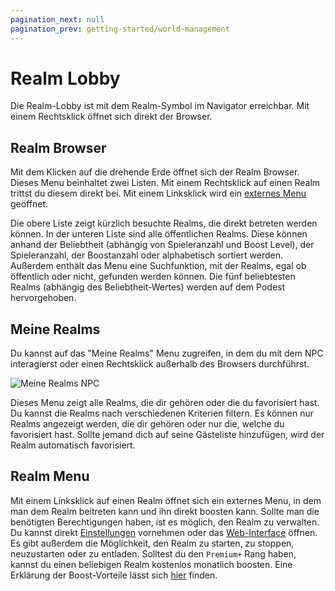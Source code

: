 ```yaml
---
pagination_next: null  
pagination_prev: getting-started/world-management
---
```


# Realm Lobby

Die Realm-Lobby ist mit dem Realm-Symbol im Navigator erreichbar. Mit einem Rechtsklick öffnet sich direkt der Browser.

## Realm Browser

Mit dem Klicken auf die drehende Erde öffnet sich der Realm Browser. Dieses Menu beinhaltet zwei Listen. Mit einem Rechtsklick auf einen Realm trittst du diesem direkt bei. Mit einem Linksklick wird ein [externes Menu](#realm-menu) geöffnet.

Die obere Liste zeigt kürzlich besuchte Realms, die direkt betreten werden können. In der unteren Liste sind alle öffentlichen Realms. Diese können anhand der Beliebtheit (abhängig von Spieleranzahl und Boost Level), der Spieleranzahl, der Boostanzahl oder alphabetisch sortiert werden. Außerdem enthält das Menu eine Suchfunktion, mit der Realms, egal ob öffentlich oder nicht, gefunden werden können. Die fünf beliebtesten Realms (abhängig des Beliebtheit-Wertes) werden auf dem Podest hervorgehoben.

## Meine Realms

Du kannst auf das "Meine Realms" Menu zugreifen, in dem du mít dem NPC interagierst oder einen Rechtsklick außerhalb des Browsers durchführst.

![Meine Realms NPC](../../../../../static/img/de/getting-started/npc.png)

Dieses Menu zeigt alle Realms, die dir gehören oder die du favorisiert hast. Du kannst die Realms nach verschiedenen Kriterien filtern. Es können nur Realms angezeigt werden, die dir gehören oder nur die, welche du favorisiert hast. Sollte jemand dich auf seine Gästeliste hinzufügen, wird der Realm automatisch favorisiert.

## Realm Menu

Mit einem Linksklick auf einen Realm öffnet sich ein externes Menu, in dem man dem Realm beitreten kann und ihn direkt boosten kann. Sollte man die benötigten Berechtigungen haben, ist es möglich, den Realm zu verwalten. Du kannst direkt [Einstellungen](./settings) vornehmen oder das [Web-Interface](../web-interface) öffnen. Es gibt außerdem die Möglichkeit, den Realm zu starten, zu stoppen, neuzustarten oder zu entladen.
Solltest du den `Premium+` Rang haben, kannst du einen beliebigen Realm kostenlos monatlich boosten. Eine Erklärung der Boost-Vorteile lässt sich [hier](./boosts) finden.
